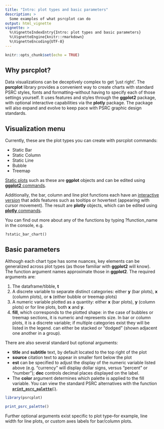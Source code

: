 ```yaml
---
title: "Intro: plot types and basic parameters"
description: >
  Some examples of what psrcplot can do
output: html_vignette
vignette: >
  %\VignetteIndexEntry{Intro: plot types and basic parameters}
  %\VignetteEngine{knitr::rmarkdown}
  %\VignetteEncoding{UTF-8}
---
```


```r
knitr::opts_chunk$set(echo = TRUE)

```

## Why **psrcplot**?

Data visualizations can be deceptively complex to get 'just right'. The **psrcplot** library provides a convenient way to create charts with standard PSRC styles, fonts and formatting--without having to specify each of those settings yourself. It uses features and styles through the **ggplot2** package, with optional interactive capabilities via the **plotly** package. The package will also expand and evolve to keep pace with PSRC graphic design standards.

## Visualization menu

Currently, these are the plot types you can create with psrcplot commands:

* Static Bar
* Static Column
* Static Line
* Bubble
* Treemap

[Static plots](2-static-plots.html) such as these are **ggplot** objects and can be edited using [**ggplot2** commands](https://ggplot2.tidyverse.org/reference/gg-add.html).

Additionally, the bar, column and line plot functions each have an [interactive version](3-interactive-plots.html) that adds features such as  tooltips or hovertext (appearing with cursor movement). The result are **plotly** objects, which can be edited using [**plotly** commands](https://plotly.com/r/styling-figures/).

You can find out more about any of the functions by typing ?function_name in the console, e.g.

`?static_bar_chart()`

## Basic parameters

Although each chart type has some nuances, key elements can be generalized across plot types (as those familiar with **ggplot2** will know). The function argument names approximate those in **ggplot2**. The required arguments are:

1. The dataframe/tibble, **t**
2. A discrete variable to separate distinct categories: either **y** (bar plots), **x** (column plots), or **s** (either bubble or treemap plots)
3. A numeric variable plotted as a quantity: either **x** (bar plots), **y** (column plots) or for line plots, both **x** and **y**. 
4. **fill**, which corresponds to the plotted shape: in the case of bubbles or treemap sections, it is numeric and represents size. In bar or column plots, it is a discrete variable; if multiple categories exist they will be listed in the legend. can either be stacked or "dodged" (shown adjacent one another in a group). 

There are also several standard but optional arguments:

* **title** and **subtitle** text, by default located to the top right of the plot
* **source** citation text to appear in smaller font below the plot
* **est** can be specified to adjust the display of the numeric variable listed above (e.g. "currency" will display dollar signs, versus "percent" or "number"); **dec** controls decimal places displayed on the label.
* The **color** argument determines which palette is applied to the fill variable. You can view the standard PSRC alternatives with the function [**`print_psrc_palette()`**](library/prsrplot/html/print_psrc_palette.html).
```r
library(psrcplot)

print_psrc_palette()
```

Further optional arguments exist specific to plot type--for example, line width for line plots, or custom axes labels for bar/column plots. 
